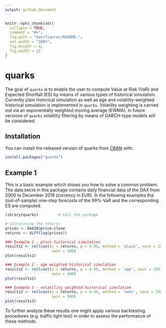 ```yaml
---
output: github_document
---
```


<!-- README.md is generated from README.Rmd. Please edit that file -->

```r
knitr::opts_chunk$set(
  collapse = TRUE,
  comment = "#>",
  fig.path = "man/figures/README-",
  out.width = "100%",
  fig.height = 4,
  fig.width = 12
)
```

# quarks

<!-- badges: start -->
<!-- badges: end -->

The goal of `quarks` is to enable the user to compute Value at Risk (VaR) and Expected Shortfall (ES)
by means of various types of historical simulation. Currently plain historical simulation as well as
age and volatility-weighted historical simulation is implemented in `quarks`. Volatility weighting is
carried out via an exponentially weighted moving average (EWMA). In future versions of `quarks` 
volatility filtering by means of GARCH-type models will be considered.

## Installation

You can install the released version of quarks from [CRAN](https://CRAN.R-project.org) with:

``` r
install.packages("quarks")
```

## Example 1

This is a basic example which shows you how to solve a common problem. The data `DAX30` in this package
contains daily financial data of the DAX from 2000 to December 2019 (currency in EUR). In the
following examples the (out-of-sample) one-step forecasts of the 99$\%$-VaR and the corresponding ES are
computed.


```r
library(quarks)         # Call the package
```
```r
# Calculating the returns
prices <- DAX30$price.close
returns <- diff(log(prices))

### Example 1 - plain historical simulation 
results1 <- rollcast(x = returns, p = 0.99, method = 'plain', nout = 250,
                     nwin = 500)
plot(results1)
```

```r
### Example 2 - age weighted historical simulation 
results2 <- rollcast(x = returns, p = 0.99, method = 'age', nout = 250,
                     nwin = 500)
plot(results2)
```

```r
### Example 3 - volatility weighted historical simulation 
results3 <- rollcast(x = returns, p = 0.99, method = 'vwhs', nout = 250,
                     nwin = 500)
plot(results3)
```

To further analyze these results one might apply various backtesting procedures (e.g. traffic light test) in order
to assess the performance of these methods.
